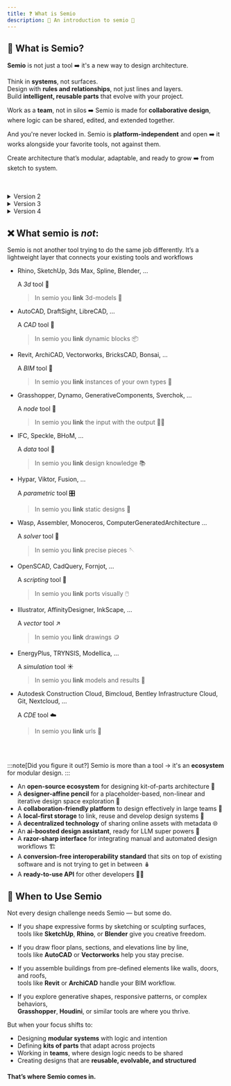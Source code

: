```yaml
---
title: ❓ What is Semio
description: 📖 An introduction to semio 👀
---
```



## 🧩 What is Semio?

**Semio** is not just a tool ➡️ it's a new way to design architecture.

Think in **systems**, not surfaces.  
Design with **rules and relationships**, not just lines and layers.  
Build **intelligent, reusable parts** that evolve with your project.

Work as a **team**, not in silos ➡️ Semio is made for **collaborative design**, where logic can be shared, edited, and extended together.

And you're never locked in. Semio is **platform-independent** and open ➡️ it works alongside your favorite tools, not against them.

Create architecture that’s modular, adaptable, and ready to grow ➡️ from sketch to system.

<br />
<br />

<details>
  <summary>Version 2</summary>
  ## 🧩 What is Semio?

  Semio is a **framework** for thinking and designing in **systems**,  
  not just shapes.

  It’s built for **modular architecture**, where complex designs are made from  
  **smart**, **reusable parts** that can adapt and grow over time.

  Unlike traditional modeling tools that focus on **geometry** or **drawings**,  
  Semio centers on the **logic** behind your design — the **relationships**,  
  **rules**, and **components** that define how things fit together.

  By modeling **intelligence** instead of just form,  
  Semio helps you **reuse**, **remix**, and **evolve** your designs  
  with **clarity**, **consistency**, and **control**.
</details>

<details>
  <summary>Version 3</summary>
  ## 🧩 What is Semio?

  **Semio is a design system for modular architecture.**  
  It helps you build with **parts** — not just shapes.

  With Semio, you design using **clear rules** and **reusable components**.  
  You focus on how things **connect** and **behave**, not just how they look.

  Instead of one big model, Semio lets you organize your work into **smart**, **flexible pieces**  
  that can be **reused**, **rearranged**, and **scaled**.

  It gives **structure** to your ideas — so you can work faster, collaborate better,  
  and make changes with **confidence**.
</details>

<details>
  <summary>Version 4</summary>
  ## 🧩 What is Semio?

  **Semio** is not just a tool — it's a new way to design architecture.

  Think in **systems**, not surfaces.  
  Design with **rules and relationships**, not just lines and layers.  
  Build  **intelligent parts** that evolve, not static shapes that get redrawn.

  Semio helps you create architecture that’s **modular**, **reusable**, and ready to adapt — whether you're sketching, iterating, or collaborating at scale.
</details>

## ❌ What semio is _not_:

<Aside>
Semio is not another tool trying to do the same job differently. It’s a lightweight layer that connects your existing tools and workflows
</Aside>

- Rhino, SketchUp, 3ds Max, Spline, Blender, ...

  A _3d_ tool 🐚

  > In semio you **link** 3d-models 🎋

- AutoCAD, DraftSight, LibreCAD, ...

  A _CAD_ tool 📐

  > In semio you **link** dynamic blocks 📦

- Revit, ArchiCAD, Vectorworks, BricksCAD, Bonsai, …

  A _BIM_ tool 🧱

  > In semio you **link** instances of your own types 🗿

- Grasshopper, Dynamo, GenerativeComponents, Sverchok, …

  A _node_ tool 🦗

  > In semio you **link** the input with the output ⛓️‍💥

- IFC, Speckle, BHoM, …

  A _data_ tool 📄

  > In semio you **link** design knowledge 📚

- Hypar, Viktor, Fusion, …

  A _parametric_ tool 🎛️

  > In semio you **link** static designs 🩻

- Wasp, Assembler, Monoceros, ComputerGeneratedArchitecture …

  A _solver_ tool 🎰

  > In semio you **link** precise pieces 🪡

- OpenSCAD, CadQuery, Fornjot, …

  A _scripting_ tool 📜

  > In semio you **link** ports visually 🖱️

- Illustrator, AffinityDesigner, InkScape, …

  A _vector_ tool ↗️

  > In semio you **link** drawings 🪙

- EnergyPlus, TRYNSIS, Modellica, …

  A _simulation_ tool ☀️

  > In semio you **link** models and results 🔢

- Autodesk Construction Cloud, Bimcloud, Bentley Infrastructure Cloud, Git, Nextcloud, …

  A _CDE_ tool ☁️

  > In semio you **link** urls 🔗

<br />
<br />

:::note[Did you figure it out?]
Semio is more than a tool → it's an **ecosystem** for modular design.
:::



- An **open-source ecosystem** for designing kit-of-parts architecture  🧩 
- A **designer-affine pencil** for a placeholder-based, non-linear and iterative design space exploration  🔀 
- A **collaboration-friendly platform** to design effectively in large teams  🤝 
- A **local-first storage** to link, reuse and develop design systems  🔗
- A **decentralized technology** of sharing online assets with metadata  🌐 
- An **ai-boosted design assistant**, ready for LLM super powers  🤖 
- A **razor-sharp interface** for integrating manual and automated design workflows  🏗️ 
- A **conversion-free interoperability standard** that sits on top of existing software and is not trying to get in between  🪆 
- A **ready-to-use API** for other developers 👩‍💻 



## 🧭 When to Use Semio

Not every design challenge needs Semio — but some do.

- If you shape expressive forms by sketching or sculpting surfaces,  
  tools like **SketchUp**, **Rhino**, or **Blender** give you creative freedom.

- If you draw floor plans, sections, and elevations line by line,  
  tools like **AutoCAD** or **Vectorworks** help you stay precise.

- If you assemble buildings from pre-defined elements like walls, doors, and roofs,  
  tools like **Revit** or **ArchiCAD** handle your BIM workflow.

- If you explore generative shapes, responsive patterns, or complex behaviors,  
  **Grasshopper**, **Houdini**, or similar tools are where you thrive.

But when your focus shifts to:

- Designing **modular systems** with logic and intention  
- Defining **kits of parts** that adapt across projects  
- Working in **teams**, where design logic needs to be shared  
- Creating designs that are **reusable, evolvable, and structured**

#### That’s where **Semio** comes in.
